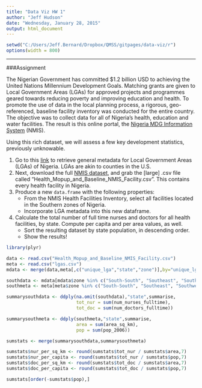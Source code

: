 ```yaml
---
title: "Data Viz HW 1"
author: "Jeff Hudson"
date: "Wednesday, January 28, 2015"
output: html_document
---
```

```r
setwd("C:/Users/Jeff.Bernard/Dropbox/QMSS/gitpages/data-viz/r")
options(width = 800)
```
***********
###Assignment

The Nigerian Government has committed $1.2 billion USD to achieving the United Nations Millennium Development Goals. Matching grants are given to Local Government Areas (LGAs) for approved projects and programmes geared towards reducing poverty and improving education and health. To promote the use of data in the local planning process, a rigorous, geo-referenced, baseline facility inventory was conducted for the entire country. The objective was to collect data for all of Nigeria's health, education and water facilities. The result is this online portal, the [Nigeria MDG Information System](http://nmis.mdgs.gov.ng/about) (NMIS). 

Using this rich dataset, we will assess a few key development statistics, previously unknowable.

1. Go to this [link](http://bit.ly/1fj3sjD) to retrieve general metadata for Local Government Areas (LGAs) of Nigeria. LGAs are akin to counties in the U.S.
2. Next, download the full [NMIS dataset](http://nmis.mdgs.gov.ng/download), and grab the [large] .csv file called "Health_Mopup_and_Baseline_NMIS_Facility.csv". This contains every health facility in Nigeria.
3. Produce a new `data.frame` with the following properties:
    + From the NMIS Health Facilities Inventory, select all facilities located in the Southern zones of Nigeria.
    + Incorporate LGA metadata into this new dataframe.
4. Calculate the total number of full time nurses and doctors for all health facilities, by state. Compute per capita and per area values, as well.
    + Sort the resulting dataset by state population, in descending order.
    + Show the results! 


```r
library(plyr)

data <- read.csv("Health_Mopup_and_Baseline_NMIS_Facility.csv")
meta <- read.csv("lgas.csv")
mdata <- merge(data,meta[,c("unique_lga","state","zone")],by="unique_lga")

southdata <- mdata[mdata$zone %in% c("South-South", "Southeast", "Southwest"),]
southmeta <- meta[meta$zone %in% c("South-South", "Southeast", "Southwest"),]

summarysouthdata <- ddply(na.omit(southdata),"state",summarise,
                          tot_nur = sum(num_nurses_fulltime),
                          tot_doc = sum(num_doctors_fulltime))

summarysouthmeta <- ddply(southmeta,"state",summarise,
                          area = sum(area_sq_km),
                          pop = sum(pop_2006))

sumstats <- merge(summarysouthdata,summarysouthmeta)

sumstats$nur_per_sq_km <- round(sumstats$tot_nur / sumstats$area,7)
sumstats$nur_per_capita <- round(sumstats$tot_nur / sumstats$pop,7)
sumstats$doc_per_sq_km <- round(sumstats$tot_doc / sumstats$area,7)
sumstats$doc_per_capita <- round(sumstats$tot_doc / sumstats$pop,7)

sumstats[order(-sumstats$pop),]


```



